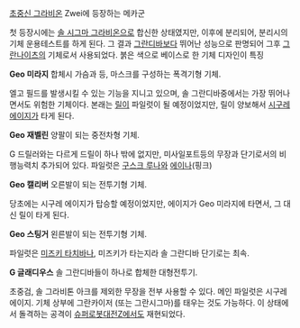 [[초중신 그라비온]] Zwei에 등장하는 메카군

첫 등장시에는 [[솔 시그마 그라비온]]으로 합신한 상태였지만, 이후에 분리되어, 분리시의 기체 운용테스트를 하게 된다. 그 결과 [[그란디바]]보다 뛰어난 성능으로 판명되어 그후 [[그란나이츠]]의 기체로서 사용되었다. 붉은 색으로 베이스로 한 기체 디자인이 특징

'''Geo 미라지'''
합체시 가슴과 등, 마스크를 구성하는 폭격기형 기체. 

엘고 필드를 발생시킬 수 있는 기능을 지니고 있으며, 솔 그란디바중에서는 가장 뛰어나면서도 위험한 기체이다. 본래는 [[릴]]이 파일럿이 될 예정이었지만, 릴이 양보해서 [[시구레 에이지]]가 타게 된다.

'''Geo 재벨린'''
양팔이 되는 중전차형 기체.

G 드릴러와는 다르게 드릴이 하나 밖에 없지만, 미사일포트등의 무장과 단기로서의 비행능력치 추가되어 있다. 파일럿은 [[구스크 루나]]와 [[에이나]](핑크)

'''Geo 캘리버'''
오른발이 되는 전투기형 기체.

당초에는 시구레 에이지가 탑승할 예정이었지만, 에이지가 Geo 미라지에 타면서, 그 대신 릴이 타게 된다.

'''Geo 스팅거'''
왼른발이 되는 전투기형 기체.

파일럿은 [[미즈키 타치바나]], 미즈키가 타는지라 솔 그란디바 단기로는 최속.

'''G 글래디우스'''
솔 그란디바들이 하나로 합체한 대형전투기.

초중검, 솔 그라비톤 아크를 제외한 무장을 전부 사용할 수 있다. 메인 파일럿은 시구레 에이지. 기체 상부에 그란카이저 (또는 그란시그마)를 태우는 것도 가능하다. 이 상태에서 돌격하는 공격이 [[슈퍼로봇대전Z]]에서도 재현되었다.
